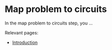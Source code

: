 # Map problem to circuits

In the map problem to circuits step, you ...

Relevant pages:

* [Introduction](./circuit-construction-intro)
